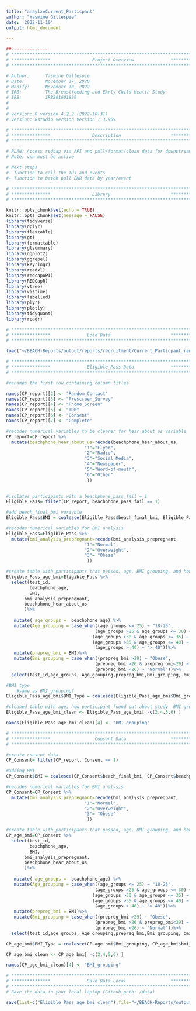 ```yaml
---
title: "anaylzeCurrent_Particpant"
author: "Yasmine Gillespie"
date: '2022-11-10'
output: html_document

---
```


```r
##-------------- 
# **************************************************************************** #
# ***************                Project Overview              *************** #
# **************************************************************************** #

# Author:      Yasmine Gillespie
# Date:        November 17, 2020 
# Modify:      November 10, 2022
# IRB:         The Breastfeeding and EArly Child Health Study
# IRB:         IRB201601899
#
#
# version: R version 4.2.2 (2022-10-31)
# version: Rstudio version Version 1.3.959 

# **************************************************************************** #
# ***************                Description                   *************** #
# **************************************************************************** #

# PLAN: Access redcap via API and pull/format/clean data for downstream analysis.
# Note: vpn must be active

# Next steps
#- function to call the IDs and events
#- function to batch pull EHR data by year/event 


```

```r

# **************************************************************************** #
# ***************                Library                       *************** #
# **************************************************************************** #

knitr::opts_chunk$set(echo = TRUE)
knitr::opts_chunk$set(message = FALSE)
library(tidyverse)
library(dplyr)
library(flextable)
library(gt)
library(formattable)
library(gtsummary)
library(ggplot2)
library(ggrepel)
library(keyringr)
library(readxl)
library(redcapAPI)
library(REDCapR)
library(vtree)
library(vistime)
library(labelled)
library(plyr)
library(plotly)
library(tidyquant)
library(readr)
```

```r

# **************************************************************************** #
# ***************              Load Data                       *************** #
# **************************************************************************** #

load("~/BEACH-Reports/output/reports/recruitment/Current_Particpant_raw.RData")

```

```r

# **************************************************************************** #
# ***************              Eligible_Pass Data              *************** #
# **************************************************************************** #

#renames the first row containing column titles

names(CP_report)[2] <- "Random_Contact"
names(CP_report)[3] <- "Prescreen_Survey"
names(CP_report)[4] <- "Phone_Screen"
names(CP_report)[5] <- "IDR"
names(CP_report)[6] <- "Consent"
names(CP_report)[7] <- "Complete"

```

```r

#recodes numerical variables to be clearer for hear_about_us variable
CP_report=CP_report %>%
  mutate(beachphone_hear_about_us=recode(beachphone_hear_about_us,
                              "1"="Flyer",
                              "2"="Radio",
                              "3"="Social Media",
                              "4"="Newspaper",
                              "5"="Word-of-mouth",
                              "6"="Other"
                               ))
                              
```

```r

#isolates participants with a beachphone_pass_fail = 1
Eligible_Pass= filter(CP_report, beachphone_pass_fail == 1)

```

```r

#add beach_final_bmi variable 
Eligible_Pass$BMI = coalesce(Eligible_Pass$beach_final_bmi, Eligible_Pass$beachphone_prepreg_bmi)

```

```r

#recodes numerical variables for BMI analysis
Eligible_Pass=Eligible_Pass %>%
  mutate(bmi_analysis_prepregnant=recode(bmi_analysis_prepregnant,
                              "1"="Normal",
                              "2"="Overweight",
                              "3"= "Obese"
                               ))

```

```r

#create table with participants that passed, age, BMI grouping, and how they heard about the study
Eligible_Pass_age_bmi=Eligible_Pass %>%
  select(test_id,
         beachphone_age,
         BMI,
       bmi_analysis_prepregnant,
       beachphone_hear_about_us
       )%>%
  
   mutate( age_groups =  beachphone_age) %>%
   mutate(Age_grouping = case_when((age_groups <= 25) ~ "18-25",
                                  (age_groups >25 & age_groups <= 30) ~ "26-30",
                                 (age_groups >30 & age_groups <= 35) ~ "31-35",
                                 (age_groups >35 & age_groups <= 40) ~ "36-40",
                                  (age_groups > 40) ~ "> 40"))%>%
   mutate(prepreg_bmi = BMI)%>%
   mutate(Bmi_grouping = case_when((prepreg_bmi >29) ~ "Obese",
                                  (prepreg_bmi >26 & prepreg_bmi<29) ~ "Overweight",
                                  (prepreg_bmi <26) ~ "Normal"))%>%
  select(test_id,age_groups, Age_grouping,prepreg_bmi,Bmi_grouping, bmi_analysis_prepregnant, beachphone_hear_about_us)


```

```r

#BMI type
    #same as BMI_grouping?
Eligible_Pass_age_bmi$BMI_Type = coalesce(Eligible_Pass_age_bmi$Bmi_grouping, Eligible_Pass_age_bmi$bmi_analysis_prepregnant)

```

```r

#cleaned table with age, how participant found out about study, BMI group 
Eligible_Pass_age_bmi_clean <- Eligible_Pass_age_bmi[ -c(2,4,5,6) ]

```

```r

names(Eligible_Pass_age_bmi_clean)[4] <- "BMI_grouping"

```


```r

# **************************************************************************** #
# ***************                 Consent Data                 *************** #
# **************************************************************************** #

#create consent data
CP_Consent= filter(CP_report, Consent == 1)

```

```r

#adding BMI
CP_Consent$BMI = coalesce(CP_Consent$beach_final_bmi, CP_Consent$beachphone_prepreg_bmi)

```

```r

#recodes numerical variables for BMI analysis
CP_Consent=CP_Consent %>%
  mutate(bmi_analysis_prepregnant=recode(bmi_analysis_prepregnant,
                              "1"="Normal",
                              "2"="Overweight",
                              "3"= "Obese"
                               ))
```

```r

#create table with participants that passed, age, BMI grouping, and how they heard about the study
CP_age_bmi=CP_Consent %>%
  select(test_id,
         beachphone_age,
         BMI,
       bmi_analysis_prepregnant,
       beachphone_hear_about_us
       )%>%
  
   mutate( age_groups =  beachphone_age) %>%
   mutate(Age_grouping = case_when((age_groups <= 25) ~ "18-25",
                                  (age_groups >25 & age_groups <= 30) ~ "26-30",
                                 (age_groups >30 & age_groups <= 35) ~ "31-35",
                                 (age_groups >35 & age_groups <= 40) ~ "36-40",
                                  (age_groups > 40) ~ "> 40"))%>%
   mutate(prepreg_bmi = BMI)%>%
   mutate(Bmi_grouping = case_when((prepreg_bmi >29) ~ "Obese",
                                  (prepreg_bmi >26 & prepreg_bmi<29) ~ "Overweight",
                                  (prepreg_bmi <26) ~ "Normal"))%>%
  select(test_id,age_groups, Age_grouping,prepreg_bmi,Bmi_grouping, bmi_analysis_prepregnant, beachphone_hear_about_us)

```

```r
CP_age_bmi$BMI_Type = coalesce(CP.age.bmi$Bmi_grouping, CP_age_bmi$bmi_analysis_prepregnant)
```

```r
CP_age_bmi_clean <- CP_age_bmi[ -c(2,4,5,6) ]
```

```r

names(CP_age_bmi_clean)[4] <- "BMI_grouping"

```


```r

# **************************************************************************** #
# ***************              Save Data Local                 *************** #
# **************************************************************************** #
# Save the data in your local laptop (Github path: /data)

save(list=c("Eligible_Pass_age_bmi_clean"),file="~/BEACH-Reports/output/reports/recruitment/Current_Particpant_clean.RData")

```

